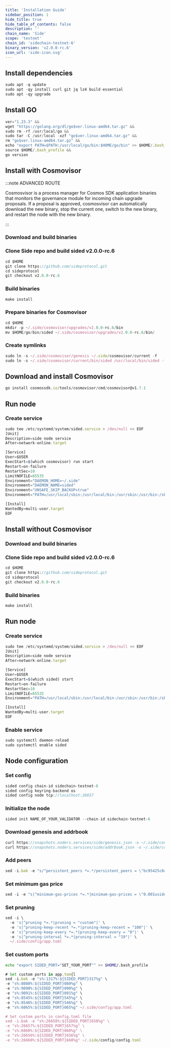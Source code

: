 ```yaml
---
title: 'Installation Guide'
sidebar_position: 1
hide_title: true
hide_table_of_contents: false
description: ''
chain_name: 'Side'
scope: 'testnet'
chain_id: 'sidechain-testnet-6'
binary_version: 'v2.0.0-rc.6'
icon_url: 'side-icon.svg'
---
```



<PageTitle
  iconUrl="img/side-icon.svg"
  title="Side Installation Guide"
  chainId="sidechain-testnet-6"
  version="v2.0.0-rc.6"
/>

## Install dependencies

```js
sudo apt -q update
sudo apt -qy install curl git jq lz4 build-essential
sudo apt -qy upgrade
```

## Install GO

```js
ver="1.23.3" &&
wget "https://golang.org/dl/go$ver.linux-amd64.tar.gz" &&
sudo rm -rf /usr/local/go &&
sudo tar -C /usr/local -xzf "go$ver.linux-amd64.tar.gz" &&
rm "go$ver.linux-amd64.tar.gz" &&
echo "export PATH=$PATH:/usr/local/go/bin:$HOME/go/bin" >> $HOME/.bash_profile &&
source $HOME/.bash_profile &&
go version
```

## Install with Cosmovisor

:::note ADVANCED ROUTE

Cosmosvisor is a process manager for Cosmos SDK application binaries that monitors the governance module for incoming chain upgrade proposals. If a proposal is approved, cosmosvisor can automatically download the new binary, stop the current one, switch to the new binary, and restart the node with the new binary.

:::

### Download and build binaries

### Clone Side repo and build sided v2.0.0-rc.6

```js
cd $HOME
git clone https://github.com/sideprotocol.git
cd sideprotocol
git checkout v2.0.0-rc.6
```

### Build binaries

```js
make install
```

### Prepare binaries for Cosmovisor

```js
cd $HOME
mkdir -p ~/.side/cosmovisor/upgrades/v2.0.0-rc.6/bin
mv $HOME/go/bin/sided ~/.side/cosmovisor/upgrades/v2.0.0-rc.6/bin/
```

### Create symlinks

```js
sudo ln -s ~/.side/cosmovisor/genesis ~/.side/cosmovisor/current -f
sudo ln -s ~/.side/cosmovisor/current/bin/sided /usr/local/bin/sided -f
```

## Download and install Cosmovisor

```js
go install cosmossdk.io/tools/cosmovisor/cmd/cosmovisor@v1.7.1
```

## Run node

### Create service

```js
sudo tee /etc/systemd/system/sided.service > /dev/null << EOF
[Unit]
Description=side node service
After=network-online.target

[Service]
User=$USER
ExecStart=$(which cosmovisor) run start
Restart=on-failure
RestartSec=10
LimitNOFILE=65535
Environment="DAEMON_HOME=~/.side"
Environment="DAEMON_NAME=sided"
Environment="UNSAFE_SKIP_BACKUP=true"
Environment="PATH=/usr/local/sbin:/usr/local/bin:/usr/sbin:/usr/bin:/sbin:/bin:/usr/games:/usr/local/games:/snap/bin:~/.side/cosmovisor/current/bin"

[Install]
WantedBy=multi-user.target
EOF
```

## Install without Cosmovisor

### Download and build binaries

### Clone Side repo and build sided v2.0.0-rc.6

```js
cd $HOME
git clone https://github.com/sideprotocol.git
cd sideprotocol
git checkout v2.0.0-rc.6
```

### Build binaries

```js
make install
```

## Run node

### Create service

```js
sudo tee /etc/systemd/system/sided.service > /dev/null << EOF
[Unit]
Description=side node service
After=network-online.target

[Service]
User=$USER
ExecStart=$(which sided) start
Restart=on-failure
RestartSec=10
LimitNOFILE=65535
Environment="PATH=/usr/local/sbin:/usr/local/bin:/usr/sbin:/usr/bin:/sbin:/bin:/usr/games:/usr/local/games:/snap/bin"

[Install]
WantedBy=multi-user.target
EOF
```

### Enable service

```js
sudo systemctl daemon-reload
sudo systemctl enable sided
```

## Node configuration

### Set config

```js
sided config chain-id sidechain-testnet-6
sided config keyring-backend os
sided config node tcp://localhost:26657
```

### Initialize the node

```js
sided init NAME_OF_YOUR_VALIDATOR --chain-id sidechain-testnet-6
```

### Download genesis and addrbook

```js
curl https://snapshots.noders.services/side/genesis.json -o ~/.side/config/genesis.json
curl https://snapshots.noders.services/side/addrbook.json -o ~/.side/config/addrbook.json
```

### Add peers

```js
sed -i.bak -e "s/^persistent_peers *=.*/persistent_peers = \"bc95425c0a1501f2e9d54747994fba3bafd51d02@side-t-rpc.noders.services:26356\"/" ~/.side/config/config.toml
```

### Set minimum gas price

```js
sed -i -e "s|^minimum-gas-prices *=.*|minimum-gas-prices = \"0.001uside\"|" ~/.side/config/app.toml
```

### Set pruning

```js
sed -i \
  -e 's|^pruning *=.*|pruning = "custom"|' \
  -e 's|^pruning-keep-recent *=.*|pruning-keep-recent = "100"|' \
  -e 's|^pruning-keep-every *=.*|pruning-keep-every = "0"|' \
  -e 's|^pruning-interval *=.*|pruning-interval = "19"|' \
  ~/.side/config/app.toml
```

### Set custom ports

```bash
echo "export SIDED_PORT="SET_YOUR_PORT"" >> $HOME/.bash_profile
```

```js
# Set custom ports in app.tom{l
sed -i.bak -e "s%:1317%:${SIDED_PORT}317%g" \
-e "s%:8080%:${SIDED_PORT}080%g" \
-e "s%:9090%:${SIDED_PORT}090%g" \
-e "s%:9091%:${SIDED_PORT}091%g" \
-e "s%:8545%:${SIDED_PORT}545%g" \
-e "s%:8546%:${SIDED_PORT}546%g" \
-e "s%:6065%:${SIDED_PORT}065%g" ~/.side/config/app.toml

# Set custom ports in config.toml file
sed -i.bak -e "s%:26658%:${SIDED_PORT}658%g" \
-e "s%:26657%:${SIDED_PORT}657%g" \
-e "s%:6060%:${SIDED_PORT}060%g" \
-e "s%:26656%:${SIDED_PORT}656%g" \
-e "s%:26660%:${SIDED_PORT}660%g" ~/.side/config/config.toml
```